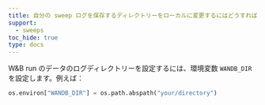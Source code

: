 ```yaml
---
title: 自分の sweep ログを保存するディレクトリーをローカルに変更するにはどうすればいいですか？
support:
  - sweeps
toc_hide: true
type: docs
---
```

W&B run のデータのログディレクトリーを設定するには、環境変数 `WANDB_DIR` を設定します。例えば：

```python
os.environ["WANDB_DIR"] = os.path.abspath("your/directory")
```